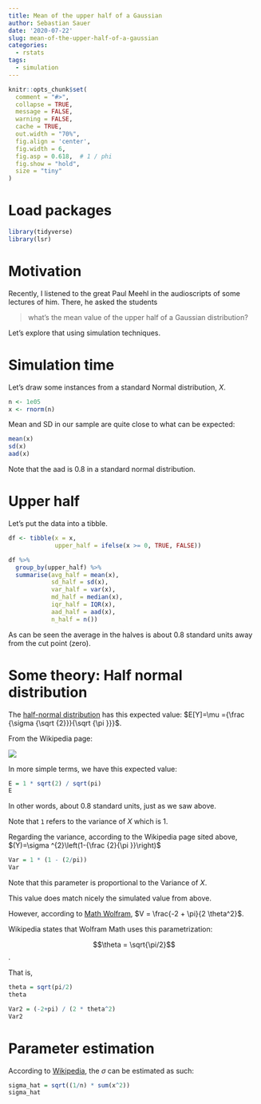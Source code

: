 ```yaml
---
title: Mean of the upper half of a Gaussian
author: Sebastian Sauer
date: '2020-07-22'
slug: mean-of-the-upper-half-of-a-gaussian
categories:
  - rstats
tags:
  - simulation
---
```




```r
knitr::opts_chunk$set(
  comment = "#>",
  collapse = TRUE,
  message = FALSE,
  warning = FALSE,
  cache = TRUE,
  out.width = "70%",
  fig.align = 'center',
  fig.width = 6,
  fig.asp = 0.618,  # 1 / phi
  fig.show = "hold",
  size = "tiny"
)
```



# Load packages

```r
library(tidyverse)
library(lsr)
```



# Motivation

Recently, I listened to the great Paul Meehl in the audioscripts of some lectures of him. There, he asked the students 

>   what's the mean value of the upper half of a Gaussian distribution?


Let's explore that using simulation techniques.


# Simulation time

Let's draw some instances from a standard Normal distribution, $X$.


```r
n <- 1e05
x <- rnorm(n)
```


Mean and SD in our sample are quite close to what can be expected:


```r
mean(x)
sd(x)
aad(x)
```

Note that the aad is 0.8 in a standard normal distribution.

# Upper half


Let's put the data into a tibble.

```r
df <- tibble(x = x,
             upper_half = ifelse(x >= 0, TRUE, FALSE))
```



```r
df %>% 
  group_by(upper_half) %>% 
  summarise(avg_half = mean(x),
            sd_half = sd(x),
            var_half = var(x),
            md_half = median(x),
            iqr_half = IQR(x),
            aad_half = aad(x),
            n_half = n())
```


As can be seen the average in the halves is about 0.8 standard units away from the cut point (zero).



# Some theory: Half normal distribution

The [half-normal distribution](https://en.wikipedia.org/wiki/Half-normal_distribution) has this expected value: $E[Y]=\mu ={\frac {\sigma {\sqrt {2}}}{\sqrt {\pi }}}$.

From the Wikipedia page:

![](https://upload.wikimedia.org/wikipedia/commons/thumb/8/8c/Standard_deviation_diagram.svg/2880px-Standard_deviation_diagram.svg.png)



In more simple terms, we have this expected value:

```r

E = 1 * sqrt(2) / sqrt(pi)
E
```

In other words, about 0.8 standard units, just as we saw above.

Note that `1` refers to the variance of $X$ which is 1.



Regarding the variance, according to the Wikipedia page sited above, $(Y)=\sigma ^{2}\left(1-{\frac {2}{\pi }}\right)$

```r
Var = 1 * (1 - (2/pi))
Var

```


Note that this parameter is proportional to the Variance of $X$.

This value does match nicely the simulated value from above. 

However, according to [Math Wolfram](https://reference.wolfram.com/language/ref/HalfNormalDistribution.html),
$V = \frac{-2 + \pi}{2 \theta^2}$.

Wikipedia states that Wolfram Math uses this parametrization:

$$\theta = \sqrt{\pi/2}$$.

That is,

```r
theta = sqrt(pi/2)
theta
```


```r
Var2 = (-2+pi) / (2 * theta^2)
Var2
```


# Parameter estimation

According to [Wikipedia](https://en.wikipedia.org/wiki/Half-normal_distribution), the $\sigma$ can be estimated as such:


```r
sigma_hat = sqrt((1/n) * sum(x^2))
sigma_hat
```



